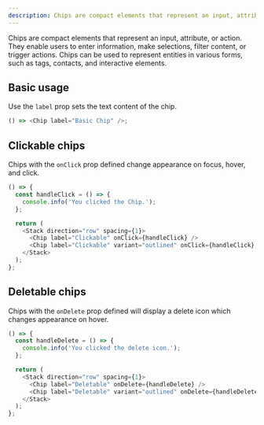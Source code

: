 ```yaml
---
description: Chips are compact elements that represent an input, attribute, or action.
---
```



Chips are compact elements that represent an input, attribute, or action. They enable users to enter information, make selections, filter content, or trigger actions. Chips can be used to represent entities in various forms, such as tags, contacts, and interactive elements.

## Basic usage

Use the `label` prop sets the text content of the chip.

```js live
() => <Chip label="Basic Chip" />;
```

## Clickable chips

Chips with the `onClick` prop defined change appearance on focus, hover, and click.

```js live
() => {
  const handleClick = () => {
    console.info('You clicked the Chip.');
  };

  return (
    <Stack direction="row" spacing={1}>
      <Chip label="Clickable" onClick={handleClick} />
      <Chip label="Clickable" variant="outlined" onClick={handleClick} />
    </Stack>
  );
};
```

## Deletable chips

Chips with the `onDelete` prop defined will display a delete icon which changes appearance on hover.

```js live
() => {
  const handleDelete = () => {
    console.info('You clicked the delete icon.');
  };

  return (
    <Stack direction="row" spacing={1}>
      <Chip label="Deletable" onDelete={handleDelete} />
      <Chip label="Deletable" variant="outlined" onDelete={handleDelete} />
    </Stack>
  );
};
```
